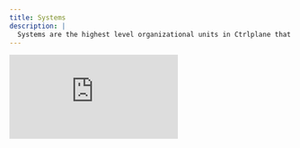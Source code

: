 ```yaml
---
title: Systems
description: |
  Systems are the highest level organizational units in Ctrlplane that group related deployments and environments together for consistent management.
---
```


<iframe
  className="w-full aspect-video"
  src="https://www.youtube.com/embed/Ezn9EFeH7Es"
  frameborder="0"
  allowfullscreen
/>

## What are Systems?

Systems in Ctrlplane are organizational units that group related deployments,
environments, and resources. Think of a system as a logical container for an
application or service that needs to be deployed and managed across your
infrastructure.

Systems help you organize your deployments into meaningful groups, making it
easier to manage complex infrastructure and application landscapes.

## Key Characteristics

Each system in Ctrlplane has:

- **Name**: A human-readable identifier
- **Slug**: A URL-friendly identifier for the system
- **Description**: Information about what the system contains or represents
- **Workspace**: Each system belongs to a specific workspace

## Why Use Systems?

Systems provide several benefits:

- **Organization**: Group related deployments logically
- **Navigation**: Easily find and manage related components
- **Consistency**: Apply shared configurations across related deployments
- **Visibility**: See metrics and status across a complete application
- **Access Control**: Manage permissions at a system level

## How Systems Relate to Other Components

### Systems and Deployments

Each system can contain multiple deployments. Deployments within a system
typically represent different components or services that are part of the same
application.

For example, a "Customer Portal" system might include deployments for:

- Frontend web application
- Authentication service
- Customer data API
- Analytics dashboard

### Systems and Environments

Systems work with environments to create a matrix of deployment targets. An
environment (like "Development" or "Production") can be applied across multiple
systems.

This allows you to:

- Deploy a system to different environments
- Apply consistent environment policies across systems
- Track system performance in each environment

### Systems and Resources

Resources (like Kubernetes clusters, VMs, or databases) can be selected by
deployments within a system. This creates a connection between logical systems
and the physical/virtual infrastructure they run on.

## System Lifecycle

```mermaid
graph TD
    Create[Create System]
    Define[Define Environments]
    Resources[Select Resources]
    Deploy[Add Deployments]
    Monitor[Monitor & Manage]

    Create --> Define
    Define --> Resources
    Resources --> Deploy
    Deploy --> Monitor
    Monitor -.-> Resources
```

## Getting Started with Systems

1. **Create a new system** with a descriptive name
2. **Define environments** for the system (like dev, staging, production)
3. **Create deployments** within the system
4. **Select resources** that deployments will target
5. **Monitor system health** across environments

Systems are a foundational concept in Ctrlplane that help you organize your
infrastructure in a way that matches your business needs and application
architecture.
